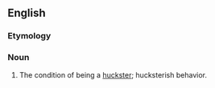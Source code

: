 ==English==

===Etymology===
{{suffix|en|huckster|ism}}

===Noun===
{{en-noun|~}}

# The condition of being a [[huckster]]; hucksterish behavior.